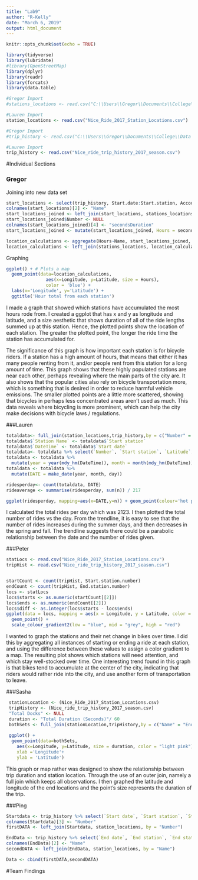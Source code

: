 ```yaml
---
title: "Lab9"
author: "R-Kelly"
date: "March 6, 2019"
output: html_document
---
```


```r
knitr::opts_chunk$set(echo = TRUE)
```

```r
library(tidyverse)
library(lubridate)
#library(OpenStreetMap)
library(dplyr)
library(readr)
library(forcats)
library(data.table)
```

```r
#Gregor Import
#stations_locations <- read.csv("C:\\Users\\Gregor\\Documents\\College\\Data Science\\Homeworks\\Lab #9\\Nice_Ride_2017_Station_Locations.csv", header = TRUE)

#Lauren Import
station_locations <- read.csv("Nice_Ride_2017_Station_Locations.csv")
```

```r
#Gregor Import
#trip_history <- read.csv("C:\\Users\\Gregor\\Documents\\College\\Data Science\\Homeworks\\Lab 9\\Nice_ride_trip_history_2017_season.csv")

#Lauren Import
trip_history <- read.csv("Nice_ride_trip_history_2017_season.csv")
```


#Individual Sections

### Gregor


Joining into new data set

```r
start_locations <- select(trip_history, Start.date:Start.station, Account.type:Total.duration..Seconds.)
colnames(start_locations)[2] <- "Name"
start_locations_joined <- left_join(start_locations, stations_locations, by = "Name")
start_locations_joined$Number <- NULL
colnames(start_locations_joined)[4] <- "secondsDuration"
start_locations_joined <- mutate(start_locations_joined, Hours = secondsDuration / (60*60))

location_calculations <- aggregate(Hours~Name, start_locations_joined, FUN = sum)
location_calculations <- left_join(stations_locations, location_calculations, by = "Name")
```


Graphing

```r
ggplot() + # Plots a map 
  geom_point(data=location_calculations, 
               aes(x=Longitude, y=Latitude, size = Hours), 
               color = 'blue') +
  labs(x='Longitude', y='Latitude') +
  ggtitle('Hour total from each station')
```





I made a graph that showed which stations have accumulated the most hours rode from. I created a ggplot that has x and y as longitude and latitude, and a size aesthetic that shows duration of all of the ride lengths summed up at this station. Hence, the plotted points show the location of each station. The greater the plotted point, the longer the ride time the station has accumulated for.

The significance of this graph is how important each station is for bicycle riders. If a station has a high amount of hours, that means that either it has many people renting from it, and/or  people rent from this station for a long amount of time. This graph shows that these highly populated stations are near each other, perhaps revealing where the main parts of the city are. It also shows that the popular cities also rely on bicycle transportation more, which is something that is desired in order to reduce harmful vehicle emissions. The smaller plotted points are a little more scattered, showing that bicycles in perhaps less concentrated areas aren't used as much. This data reveals where bicycling is more prominent, which can help the city make decisions with bicycle laws / regulations. 


###Lauren

```r
totaldata<- full_join(station_locations,trip_history,by = c("Number" = "Start station number"))
totaldata$`Station Name` <- totaldata$`Start station`
totaldata$`DateTime` <- totaldata$`Start date`
totaldata<- totaldata %>% select(`Number`, `Start station`, `Latitude`, `Longitude`, `Total docks`,`DateTime`)
totaldata <- totaldata %>% 
  mutate(year = year(mdy_hm(DateTime)), month = month(mdy_hm(DateTime)), day = day(mdy_hm(DateTime)))
totaldata <- totaldata %>%
  mutate(DATE = make_date(year, month, day))

ridesperday<- count(totaldata, DATE)
rideaverage <- summarise(ridesperday, sum(n)) / 217


```


```r
ggplot(ridesperday, mapping=aes(x=DATE,y=n)) + geom_point(colour='hot pink') + geom_smooth() + theme_classic()
```


I calculated the total rides per day which was 2123. I then plotted the total number of rides vs the day. From the trendline, it is easy to see that the number of rides increases during the summer days, and then decreases in the spring and fall. The trendline suggests there could be a parabolic relationship between the date and the number of rides given. 


###Peter
```r
statLocs <- read.csv("Nice_Ride_2017_Station_Locations.csv")
tripHist <- read.csv("Nice_ride_trip_history_2017_season.csv")


startCount <- count(tripHist, Start.station.number)
endCount <- count(tripHist, End.station.number)
locs <- statLocs
locs$starts <- as.numeric(startCount[[2]])
locs$ends <- as.numeric(endCount[[2]])
locs$diff <- as.integer(locs$starts - locs$ends)
ggplot(data = locs, mapping = aes(x = Longitude, y = Latitude, color = diff))+
  geom_point() +
  scale_colour_gradient2(low = "blue", mid = "grey", high = "red")
```
I wanted to graph the stations and their net change in bikes over time. I did this by aggregating all instances of starting or ending a ride at each station, and using the difference between these values to assign a color gradient to a map. The resulting plot shows which stations will need attention, and which stay well-stocked over time. One interesting trend found in this graph is that bikes tend to accumulate at the center of the city, indicating that riders would rather ride into the city, and use another form of transportation to leave. 

###Sasha
```r
 stationLocation <- (Nice_Ride_2017_Station_Locations.csv)
 tripHistory <- (Nice_ride_trip_history_2017_season.csv)
 "Total Docks" <- NULL
 duration <- "Total Duration (Seconds)"/ 60
 bothSets <- full_join(stationLocation,tripHistory,by = c("Name" = "End Station"))
        
 ggplot() +  
  geom_point(data=bothSets, 
    aes(x=Longitude, y=Latitude, size = duration, color = "light pink") +
    xlab ='Longitude'+
    ylab = 'Latitude')
```
This graph or map rather was designed to show the relationship between trip duration and station location. Through the use of an outer join, namely a full join which keeps all observations. I then graphed the latitude and longitude of the end locations and the point's size represents the duration of the trip.

###Ping
```r
Startdata <- trip_history %>% select(`Start date`, `Start station`, `Start station number`,`Total duration (Seconds)` )
colnames(Startdata)[3] <- "Number" 
firstDATA <- left_join(Startdata, station_locations, by = "Number")

EndData <- trip_history %>% select(`End date`, `End station`, `End station number`)
colnames(EndData)[2] <- "Name"
secondDATA <- left_join(EndData, station_locations, by = "Name")

Data <- cbind(firstDATA,secondDATA)
```


#Team Findings

